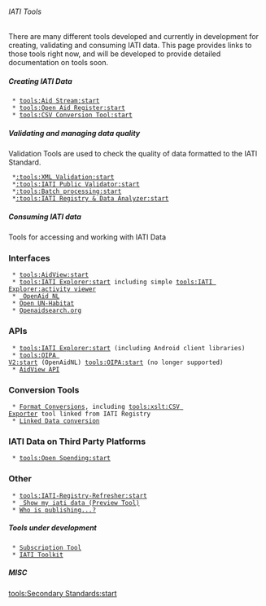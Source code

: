 ====== IATI Tools ======

There are many different tools developed and currently in development for creating, validating and consuming IATI data. This page provides links to those tools right now, and will be developed to provide detailed documentation on tools soon.

===== Creating IATI Data =====

  * [[tools:Aid Stream:start]]
  * [[tools:Open Aid Register:start]]
  * [[tools:CSV Conversion Tool:start]]

===== Validating and managing data quality =====

Validation Tools are used to check the quality of data formatted to the IATI Standard.

  *[[:tools:XML Validation:start]]
  *[[:tools:IATI Public Validator:start]]
  *[[:tools:Batch processing:start]]
  *[[:tools:IATI Registry & Data Analyzer:start]]
===== Consuming IATI data =====

Tools for accessing and working with IATI Data

=== Interfaces ===
  * [[tools:AidView:start]]
  * [[tools:IATI Explorer:start]] including simple [[tools:IATI Explorer:activity viewer]]
  * [[tools:oipa_v2:openaid.nl| OpenAid NL]]
  * [[Open UN-Habitat|Open UN-Habitat]]
  * [[OPENAIDSEARCH|Openaidsearch.org]]

=== APIs ===

  * [[tools:IATI Explorer:start]] (including Android client libraries)
  * [[tools:OIPA V2:start]] (OpenAidNL) [[tools:OIPA:start]] (no longer supported)
  * [[tools:AidView:API|AidView API]]


=== Conversion Tools ===
  * [[tools:xslt:start|Format Conversions]], including [[tools:xslt:CSV Exporter]] tool linked from IATI Registry
  * [[tools:linked data:start|Linked Data conversion]]

=== IATI Data on Third Party Platforms ===
  * [[tools:Open Spending:start]]

=== Other ===
  * [[tools:IATI-Registry-Refresher:start]]
  * [[tools:Show my iati data:start| Show my iati data (Preview Tool)]]
  * [[tools:who is publishing:start|Who is publishing...?]]
===== Tools under development =====

  * [[tools:subscribe:start|Subscription Tool]]
  * [[wg:toolkit:start|IATI Toolkit]]

===== MISC =====

[[tools:Secondary Standards:start]]